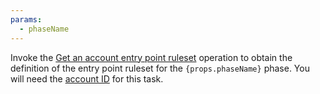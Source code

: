 ```yaml
---
params:
  - phaseName
---
```


Invoke the [Get an account entry point ruleset](/api/operations/getAccountEntrypointRuleset) operation to obtain the definition of the entry point ruleset for the <code>{props.phaseName}</code> phase. You will need the [account ID](/fundamentals/setup/find-account-and-zone-ids/) for this task.
